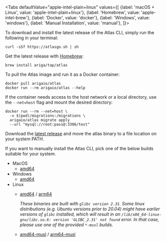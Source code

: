 
<Tabs
defaultValue="apple-intel-plain+linux"
values={[
{label: 'macOS + Linux', value: 'apple-intel-plain+linux'},
{label: 'Homebrew', value: 'apple-intel-brew'},
{label: 'Docker', value: 'docker'},
{label: 'Windows', value: 'windows'},
{label: 'Manual Installation', value: 'manual'},
]}>
<TabItem value="apple-intel-plain+linux">

To download and install the latest release of the Atlas CLI, simply run the following in your terminal:

```shell
curl -sSf https://atlasgo.sh | sh
```

</TabItem>
<TabItem value="apple-intel-brew">

Get the latest release with [Homebrew](https://brew.sh/):

```shell
brew install ariga/tap/atlas
```

</TabItem>
<TabItem value="docker">

To pull the Atlas image and run it as a Docker container:

```shell
docker pull arigaio/atlas
docker run --rm arigaio/atlas --help
```

If the container needs access to the host network or a local directory, use the `--net=host` flag and mount the desired
directory:

```shell
docker run --rm --net=host \
  -v $(pwd)/migrations:/migrations \
  arigaio/atlas migrate apply
  --url "mysql://root:pass@:3306/test"
```

</TabItem>
<TabItem value="windows">

Download the [latest release](https://release.ariga.io/atlas/atlas-windows-amd64-latest.exe) and
move the atlas binary to a file location on your system PATH.

</TabItem>
<TabItem value="manual">

If you want to manually install the Atlas CLI, pick one of the below builds suitable for your system.

* MacOS
  * [amd64](https://release.ariga.io/atlas/atlas-darwin-amd64-latest)
* Windows
  * [amd64](https://release.ariga.io/atlas/atlas-windows-amd64-latest.exe)
* Linux
  * [amd64](https://release.ariga.io/atlas/atlas-linux-amd64-latest) / [arm64](https://release.ariga.io/atlas/atlas-linux-arm64-latest)

    _These binaries are built with `glibc version 2.31`. Some linux distributions (e.g. Ubuntu versions prior to 20.04)
    might have earlier versions of `glibc` installed, which will result in an
    `/lib/x86_64-linux-gnu/libc.so.6: version 'GLIBC_2.31' not found` error. In that case, please use one of the
    provided `*-musl` builds._

  * [amd64-musl](https://release.ariga.io/atlas/atlas-linux-amd64-musl-latest) / [arm64-musl](https://release.ariga.io/atlas/atlas-linux-arm64-musl-latest)

</TabItem>
</Tabs>